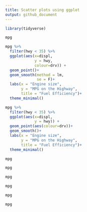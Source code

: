 ```yaml
---
title: Scatter plots using ggplot
output: github_document
---
```


```r
library(tidyverse)
```


```r
mpg
```

```r
mpg %>%
  filter(hwy < 35) %>%
  ggplot(aes(x=displ,
             y = hwy,
             colour=drv)) + 
  geom_point()+
  geom_smooth(method = lm,
              se = F)+
  labs(x = "Engine size",
       y = "MPG on the Highway",
       title = "Fuel Efficiency")+
  theme_minimal()
```

```r
mpg %>%
  filter(hwy < 35) %>%
  ggplot(aes(x=displ,
             y = hwy)) + 
  geom_point(aes(colour=drv))+
  geom_smooth()+
  labs(x = "Engine size",
       y = "MPG on the Highway",
       title = "Fuel Efficiency")+
  theme_minimal()
```

```r
mpg
```

```r
mpg
```

```r
mpg
```

```r
mpg
```

```r
mpg
```

```r
mpg
```
